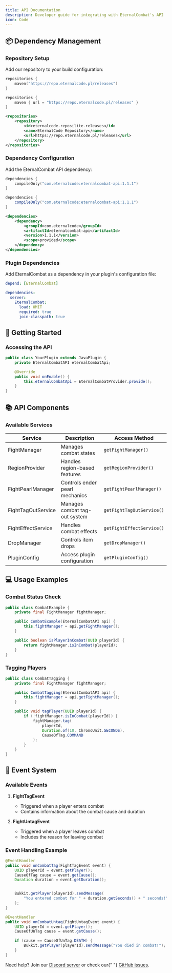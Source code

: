 ```yaml
---
title: API Documentation
description: Developer guide for integrating with EternalCombat's API
icon: Code
---
```



## 📦 Dependency Management

### Repository Setup

Add our repository to your build configuration:

<CodeTabs>
  <CodeTab label="Gradle.kts">

```kotlin
repositories {
    maven("https://repo.eternalcode.pl/releases")
}
```

  </CodeTab>
  <CodeTab label="Gradle">

```groovy
repositories {
    maven { url = "https://repo.eternalcode.pl/releases" }
}
```

  </CodeTab>
  <CodeTab label="Maven">

```xml
<repositories>
    <repository>
        <id>eternalcode-reposilite-releases</id>
        <name>EternalCode Repository</name>
        <url>https://repo.eternalcode.pl/releases</url>
    </repository>
</repositories>
```

  </CodeTab>
</CodeTabs>

### Dependency Configuration

Add the EternalCombat API dependency:

<CodeTabs>
  <CodeTab label="Gradle.kts">

```kotlin
dependencies {
    compileOnly("com.eternalcode:eternalcombat-api:1.1.1")
}
```

  </CodeTab>
  <CodeTab label="Gradle">

```groovy
dependencies {
    compileOnly("com.eternalcode:eternalcombat-api:1.1.1")
}
```

  </CodeTab>
  <CodeTab label="Maven">

```xml
<dependencies>
    <dependency>
        <groupId>com.eternalcode</groupId>
        <artifactId>eternalcombat-api</artifactId>
        <version>1.1.1</version>
        <scope>provided</scope>
    </dependency>
</dependencies>
```

  </CodeTab>
</CodeTabs>

### Plugin Dependencies

Add EternalCombat as a dependency in your plugin's configuration file:

<CodeTabs>
  <CodeTab label="plugin.yml">

```yaml
depend: [EternalCombat]
```

  </CodeTab>
  <CodeTab label="paper-plugin.yml">

```yaml
dependencies:
  server:
    EternalCombat:
      load: OMIT
      required: true
      join-classpath: true
```

  </CodeTab>
</CodeTabs>

## 🚀 Getting Started

### Accessing the API

```java
public class YourPlugin extends JavaPlugin {
    private EternalCombatAPI eternalCombatApi;

    @Override
    public void onEnable() {
        this.eternalCombatApi = EternalCombatProvider.provide();
    }
}
```

## 📚 API Components

### Available Services

| Service            | Description                    | Access Method             |
| ------------------ | ------------------------------ | ------------------------- |
| FightManager       | Manages combat states          | `getFightManager()`       |
| RegionProvider     | Handles region-based features  | `getRegionProvider()`     |
| FightPearlManager  | Controls ender pearl mechanics | `getFightPearlManager()`  |
| FightTagOutService | Manages combat tag-out system  | `getFightTagOutService()` |
| FightEffectService | Handles combat effects         | `getFightEffectService()` |
| DropManager        | Controls item drops            | `getDropManager()`        |
| PluginConfig       | Access plugin configuration    | `getPluginConfig()`       |

## 💻 Usage Examples

### Combat Status Check

```java
public class CombatExample {
    private final FightManager fightManager;

    public CombatExample(EternalCombatAPI api) {
        this.fightManager = api.getFightManager();
    }

    public boolean isPlayerInCombat(UUID playerId) {
        return fightManager.isInCombat(playerId);
    }
}
```

### Tagging Players

```java
public class CombatTagging {
    private final FightManager fightManager;

    public CombatTagging(EternalCombatAPI api) {
        this.fightManager = api.getFightManager();
    }

    public void tagPlayer(UUID playerId) {
        if (!fightManager.isInCombat(playerId)) {
            fightManager.tag(
                playerId,
                Duration.of(10, ChronoUnit.SECONDS),
                CauseOfTag.COMMAND
            );
        }
    }
}
```

## 📡 Event System

### Available Events

1. **FightTagEvent**

   - Triggered when a player enters combat
   - Contains information about the combat cause and duration

2. **FightUntagEvent**
   - Triggered when a player leaves combat
   - Includes the reason for leaving combat

### Event Handling Example

```java
@EventHandler
public void onCombatTag(FightTagEvent event) {
    UUID playerId = event.getPlayer();
    CauseOfTag cause = event.getCause();
    Duration duration = event.getDuration();


    Bukkit.getPlayer(playerId).sendMessage(
        "You entered combat for " + duration.getSeconds() + " seconds!"
    );
}

@EventHandler
public void onCombatUntag(FightUntagEvent event) {
    UUID playerId = event.getPlayer();
    CauseOfUnTag cause = event.getCause();

    if (cause == CauseOfUnTag.DEATH) {
        Bukkit.getPlayer(playerId).sendMessage("You died in combat!");
    }
}
```

<AlertBox type="info">
  Need help? Join our <a href="https://discord.gg/FQ7jmGBd6c">Discord server</a> or check our{" "}
  <a href="https://github.com/EternalCodeTeam/EternalCombat/issues">GitHub issues</a>.
</AlertBox>
